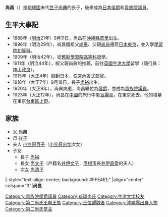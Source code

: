 {{japanese|image=尚昌 (Sho Sho).jpg|width=200px|caption=尚昌|japanese=尚 昌|kana=しょう しょう|romaji=Shō Shō}}
'''尚昌'''（{{bd|1888年|9月11日|1923年|6月|}}）是[[琉球國|琉球國]]末代[[世子|世子]][[尚典|尚典]]的長子，後來成為[[日本|日本]][[侯爵|侯爵]]和[[貴族院_(日本)|貴族院]][[議員|議員]]。

== 生平大事記 ==
*1888年（[[明治|明治]]21年）9月11日，尚昌在[[沖繩縣|沖繩縣]][[首里|首里]]出生。
*1896年（明治29年），尚昌隨祖父[[尚泰|尚泰]]、父親[[尚典|尚典]]遷居[[日本|日本]][[東京|東京]]，並入學[[學習院初等科|學習院初等科]]。
*1909年（明治42年），從[[舊制學習院高等科|舊制學習院高等科]]退學。
*1911年（明治44年），經父親尚典的推薦，前往[[英國|英國]][[牛津大學|牛津大學]]留學（隨行員：[[神山政良|神山政良]]）。
*1915年（[[大正|大正]]4年）回到日本，任[[宮內省|宮內省]][[式部官|式部官]]。
*1918年（大正7年）9月18日，長子[[尚裕|尚裕]]出生。
*1920年（大正9年），尚典病逝，尚昌繼位為[[侯爵|侯爵]]，並成為[[貴族院_(日本)|貴族院]][[議員|議員]]。
*1923年（大正12年），尚昌在[[中国地区|中國]]的旅行中患[[盲腸炎|盲腸炎]]，在東京死去。他的墳墓在東京[[台東區|台東區]][[上野|上野]]。

== 家族 ==

*父 [[尚典|尚典]]
*母 [[祥子|祥子]]
*夫人 [[小笠原百子|小笠原百子]]（[[小笠原忠忱|小笠原忠忱]]次女）
*子女
**長子 [[尚裕|尚裕]]
**長女 [[尚文子|尚文子]]（戶籍名[[井伊文子|井伊文子]]，[[彥根市|彥根市]]長[[井伊直愛|井伊直愛]]的夫人）
**次女 [[尚清子|尚清子]]

{{start box}}
|-style="text-align: center; background: #FFE4E1;"
|align="center" colspan="3"|'''尚昌'''
{{s-before|[[尚典|尚典]]}}
{{s-title|第二十一代尚家当主|1920年—1923年}}
{{s-after|[[尚裕|尚裕]]}}
{{end box}}

{{DEFAULTSORT:Shō Shou}}
[[Category:貴族院侯爵議員|Category:貴族院侯爵議員]]
[[Category:琉球尚氏|Category:琉球尚氏]]
[[Category:牛津大学校友|Category:牛津大学校友]]
[[Category:第二尚氏王朝王族|Category:第二尚氏王朝王族]]
[[Category:王位覬覦者|Category:王位覬覦者]]
[[Category:沖繩縣出身人物|Category:沖繩縣出身人物]]
[[Category:第二尚氏當主|Category:第二尚氏當主]]